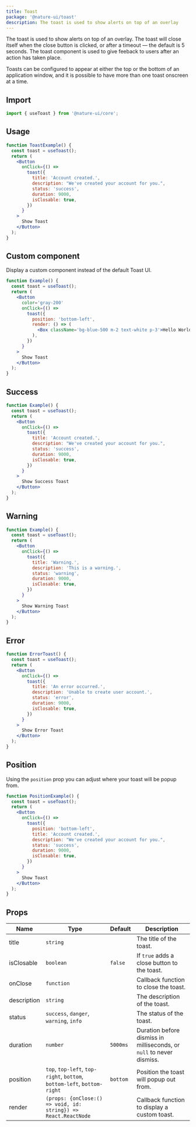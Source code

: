 ```yaml
---
title: Toast
package: '@nature-ui/toast'
description: The toast is used to show alerts on top of an overlay
---
```


The toast is used to show alerts on top of an overlay. The toast will close
itself when the close button is clicked, or after a timeout — the default is 5
seconds. The toast component is used to give feeback to users after an action
has taken place.

Toasts can be configured to appear at either the top or the bottom of an
application window, and it is possible to have more than one toast onscreen at a
time.

## Import

```js
import { useToast } from '@nature-ui/core';
```

## Usage

```jsx
function ToastExample() {
  const toast = useToast();
  return (
    <Button
      onClick={() =>
        toast({
          title: 'Account created.',
          description: "We've created your account for you.",
          status: 'success',
          duration: 9000,
          isClosable: true,
        })
      }
    >
      Show Toast
    </Button>
  );
}
```

## Custom component

Display a custom component instead of the default Toast UI.

```jsx
function Example() {
  const toast = useToast();
  return (
    <Button
      color='gray-200'
      onClick={() =>
        toast({
          position: 'bottom-left',
          render: () => (
            <Box className='bg-blue-500 m-2 text-white p-3'>Hello World</Box>
          ),
        })
      }
    >
      Show Toast
    </Button>
  );
}
```

## Success

```jsx
function Example() {
  const toast = useToast();
  return (
    <Button
      onClick={() =>
        toast({
          title: 'Account created.',
          description: "We've created your account for you.",
          status: 'success',
          duration: 9000,
          isClosable: true,
        })
      }
    >
      Show Success Toast
    </Button>
  );
}
```

## Warning

```jsx
function Example() {
  const toast = useToast();
  return (
    <Button
      onClick={() =>
        toast({
          title: 'Warning.',
          description: 'This is a warning.',
          status: 'warning',
          duration: 9000,
          isClosable: true,
        })
      }
    >
      Show Warning Toast
    </Button>
  );
}
```

## Error

```jsx
function ErrorToast() {
  const toast = useToast();
  return (
    <Button
      onClick={() =>
        toast({
          title: 'An error occurred.',
          description: 'Unable to create user account.',
          status: 'error',
          duration: 9000,
          isClosable: true,
        })
      }
    >
      Show Error Toast
    </Button>
  );
}
```

## Position

Using the `position` prop you can adjust where your toast will be popup from.

```jsx
function PositionExample() {
  const toast = useToast();
  return (
    <Button
      onClick={() =>
        toast({
          position: 'bottom-left',
          title: 'Account created.',
          description: "We've created your account for you.",
          status: 'success',
          duration: 9000,
          isClosable: true,
        })
      }
    >
      Show Toast
    </Button>
  );
}
```

## Props

| Name        | Type                                                                    | Default  | Description                                                          |
| ----------- | ----------------------------------------------------------------------- | -------- | -------------------------------------------------------------------- |
| title       | `string`                                                                |          | The title of the toast.                                              |
| isClosable  | `boolean`                                                               | `false`  | If `true` adds a close button to the toast.                          |
| onClose     | `function`                                                              |          | Callback function to close the toast.                                |
| description | `string`                                                                |          | The description of the toast.                                        |
| status      | `success`, `danger`, `warning`, `info`                                  |          | The status of the toast.                                             |
| duration    | `number`                                                                | `5000ms` | Duration before dismiss in milliseconds, or `null` to never dismiss. |
| position    | `top`, `top-left`, `top-right`, `bottom`, `bottom-left`, `bottom-right` | `bottom` | Position the toast will popup out from.                              |
| render      | `(props: {onClose:() => void, id: string}) => React.ReactNode`          |          | Callback function to display a custom toast.                         |
